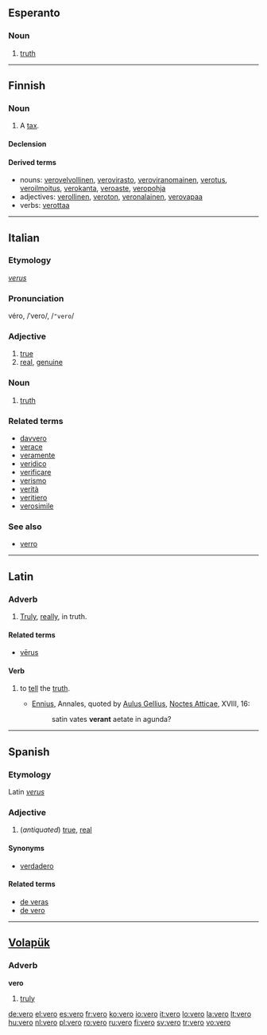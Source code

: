 ==Esperanto==

===Noun===
{{eo-noun}}

# [[truth]]

----

==Finnish==

===Noun===
{{infl|fi|noun}}

# A [[tax]].

====Declension====
{{fi-decl-valo|ver}}

====Derived terms====
* nouns: [[verovelvollinen]], [[verovirasto]], [[veroviranomainen]], [[verotus]], [[veroilmoitus]], [[verokanta]], [[veroaste]], [[veropohja]]
* adjectives: [[verollinen]], [[veroton]], [[veronalainen]], [[verovapaa]]
* verbs: [[verottaa]]

----

==Italian==

===Etymology===
{{etyl|la|it}} ''[[verus]]''

===Pronunciation===
véro, /ˈvero/, /<tt>"vero</tt>/

===Adjective===
{{it-adj|ver}}

# [[true]]
# [[real]], [[genuine]]

===Noun===
{{it-noun|ver|m|o|i}}

# [[truth]]

===Related terms===
* [[davvero]]
* [[verace]]
* [[veramente]]
* [[veridico]]
* [[verificare]]
* [[verismo]]
* [[verità]]
* [[veritiero]]
* [[verosimile]]

===See also===
* [[verro]]

----

==Latin==

===Adverb===
{{la-adv|vero|vērō|-}}

# [[truly|Truly]], [[really]], in truth.

====Related terms====
* [[verus|vērus]]

====Verb====
{{la-verb|vero|vēro|verare|vērāre|-|-|-|-}}

# {{archaic|lang=la}} to [[tell]] the [[truth]].
#* [[:w:Ennius|Ennius]], Annales, quoted by [[:w:Aulus Gellius|Aulus Gellius]], [[:w:Noctes Atticae|Noctes Atticae]], XVIII, 16:
#*: satin vates '''verant''' aetate in agunda?

----

==Spanish==

===Etymology===
Latin ''[[verus]]''

===Adjective===
{{es-adj|feminine=vera}}

# (''antiquated'') [[true]], [[real]]

====Synonyms====
* [[verdadero]]

====Related terms====
* [[de veras]]
* [[de vero]]

----

==[[Volapük]]==

===Adverb===
'''vero'''

# [[truly]]

[[de:vero]]
[[el:vero]]
[[es:vero]]
[[fr:vero]]
[[ko:vero]]
[[io:vero]]
[[it:vero]]
[[lo:vero]]
[[la:vero]]
[[lt:vero]]
[[hu:vero]]
[[nl:vero]]
[[pl:vero]]
[[ro:vero]]
[[ru:vero]]
[[fi:vero]]
[[sv:vero]]
[[tr:vero]]
[[vo:vero]]